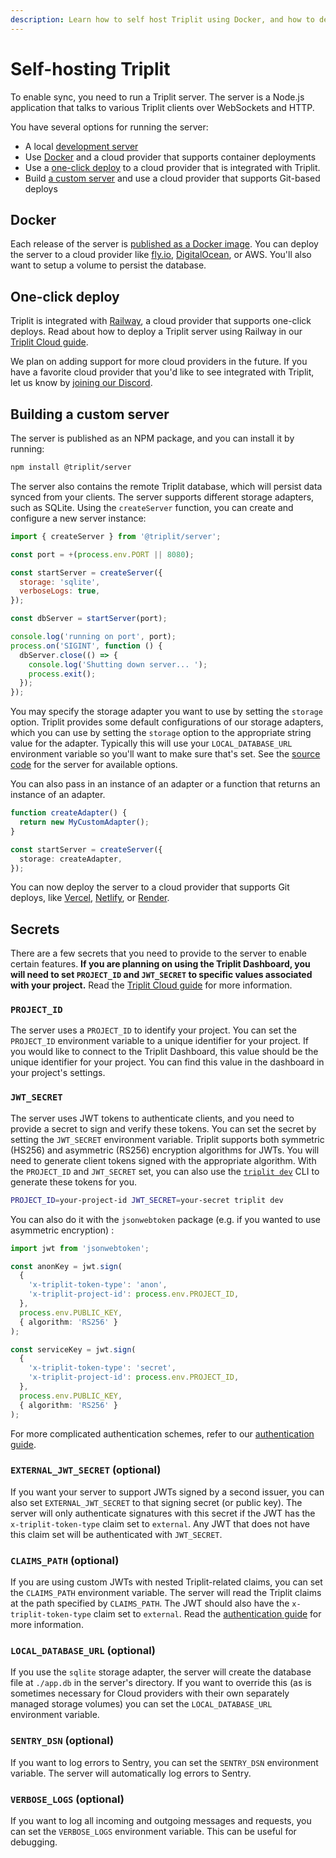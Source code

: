 ```yaml
---
description: Learn how to self host Triplit using Docker, and how to deploy it to a cloud provider with Docker or Git.
---
```


# Self-hosting Triplit

To enable sync, you need to run a Triplit server. The server is a Node.js application that talks to various Triplit clients over WebSockets and HTTP.

You have several options for running the server:

- A local [development server](/local-development)
- Use [Docker](#docker) and a cloud provider that supports container deployments
- Use a [one-click deploy](#one-click-deploy) to a cloud provider that is integrated with Triplit.
- Build [a custom server](#building-a-custom-server) and use a cloud provider that supports Git-based deploys

## Docker

Each release of the server is [published as a Docker image](https://hub.docker.com/r/aspencloud/triplit-server/tags). You can deploy the server to a cloud provider like [fly.io](https://fly.io/docs/languages-and-frameworks/dockerfile/), [DigitalOcean](https://docs.digitalocean.com/products/app-platform/how-to/deploy-from-container-images/), or AWS. You'll also want to setup a volume to persist the database.

## One-click deploy

Triplit is integrated with [Railway](https://railway.app/), a cloud provider that supports one-click deploys. Read about how to deploy a Triplit server using Railway in our [Triplit Cloud guide](/triplit-cloud/self-hosted-deployments).

We plan on adding support for more cloud providers in the future. If you have a favorite cloud provider that you'd like to see integrated with Triplit, let us know by [joining our Discord](https://discord.gg/q89sGWHqQ5).

## Building a custom server

The server is published as an NPM package, and you can install it by running:

```bash copy
npm install @triplit/server
```

The server also contains the remote Triplit database, which will persist data synced from your clients. The server supports different storage adapters, such as SQLite. Using the `createServer` function, you can create and configure a new server instance:

```js filename="run.js" copy
import { createServer } from '@triplit/server';

const port = +(process.env.PORT || 8080);

const startServer = createServer({
  storage: 'sqlite',
  verboseLogs: true,
});

const dbServer = startServer(port);

console.log('running on port', port);
process.on('SIGINT', function () {
  dbServer.close(() => {
    console.log('Shutting down server... ');
    process.exit();
  });
});
```

You may specify the storage adapter you want to use by setting the `storage` option. Triplit provides some default configurations of our storage adapters, which you can use by setting the `storage` option to the appropriate string value for the adapter. Typically this will use your `LOCAL_DATABASE_URL` environment variable so you'll want to make sure that's set. See the [source code](https://github.com/aspen-cloud/triplit/tree/main/packages/server) for the server for available options.

You can also pass in an instance of an adapter or a function that returns an instance of an adapter.

```typescript
function createAdapter() {
  return new MyCustomAdapter();
}

const startServer = createServer({
  storage: createAdapter,
});
```

You can now deploy the server to a cloud provider that supports Git deploys, like [Vercel](https://vercel.com/docs/git), [Netlify](https://docs.netlify.com/configure-builds/get-started/), or [Render](https://docs.render.com/deploys).

## Secrets

There are a few secrets that you need to provide to the server to enable certain features. **If you are planning on using the Triplit Dashboard, you will need to set `PROJECT_ID` and `JWT_SECRET` to specific values associated with your project.** Read the [Triplit Cloud guide](/triplit-cloud/self-hosted-deployments#configuration) for more information.

### `PROJECT_ID`

The server uses a `PROJECT_ID` to identify your project. You can set the `PROJECT_ID` environment variable to a unique identifier for your project. If you would like to connect to the Triplit Dashboard, this value should be the unique identifier for your project. You can find this value in the dashboard in your project's settings.

### `JWT_SECRET`

The server uses JWT tokens to authenticate clients, and you need to provide a secret to sign and verify these tokens. You can set the secret by setting the `JWT_SECRET` environment variable. Triplit supports both symmetric (HS256) and asymmetric (RS256) encryption algorithms for JWTs. You will need to generate client tokens signed with the appropriate algorithm. With the `PROJECT_ID` and `JWT_SECRET` set, you can also use the [`triplit dev`](/cli/dev) CLI to generate these tokens for you.

```bash copy
PROJECT_ID=your-project-id JWT_SECRET=your-secret triplit dev
```

You can also do it with the `jsonwebtoken` package (e.g. if you wanted to use asymmetric encryption) :

```typescript copy
import jwt from 'jsonwebtoken';

const anonKey = jwt.sign(
  {
    'x-triplit-token-type': 'anon',
    'x-triplit-project-id': process.env.PROJECT_ID,
  },
  process.env.PUBLIC_KEY,
  { algorithm: 'RS256' }
);

const serviceKey = jwt.sign(
  {
    'x-triplit-token-type': 'secret',
    'x-triplit-project-id': process.env.PROJECT_ID,
  },
  process.env.PUBLIC_KEY,
  { algorithm: 'RS256' }
);
```

For more complicated authentication schemes, refer to our [authentication guide](/auth).

### `EXTERNAL_JWT_SECRET` (optional)

If you want your server to support JWTs signed by a second issuer, you can also set `EXTERNAL_JWT_SECRET` to that signing secret (or public key). The server will only authenticate signatures with this secret if the JWT has the `x-triplit-token-type` claim set to `external`. Any JWT that does not have this claim set will be authenticated with `JWT_SECRET`.

### `CLAIMS_PATH` (optional)

If you are using custom JWTs with nested Triplit-related claims, you can set the `CLAIMS_PATH` environment variable. The server will read the Triplit claims at the path specified by `CLAIMS_PATH`. The JWT should also have the `x-triplit-token-type` claim set to `external`. Read the [authentication guide](/auth) for more information.

### `LOCAL_DATABASE_URL` (optional)

If you use the `sqlite` storage adapter, the server will create the database file at `./app.db` in the server's directory. If you want to override this (as is sometimes necessary for Cloud providers with their own separately managed storage volumes) you can set the `LOCAL_DATABASE_URL` environment variable.

### `SENTRY_DSN` (optional)

If you want to log errors to Sentry, you can set the `SENTRY_DSN` environment variable. The server will automatically log errors to Sentry.

### `VERBOSE_LOGS` (optional)

If you want to log all incoming and outgoing messages and requests, you can set the `VERBOSE_LOGS` environment variable. This can be useful for debugging.
